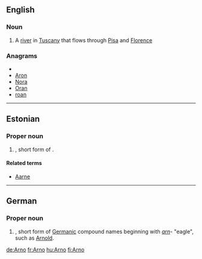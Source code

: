 ==English==

===Noun===
{{wikipedia}}
{{en-proper noun}}

# A [[river]] in [[Tuscany]] that flows through [[Pisa]] and [[Florence]]

===Anagrams===
* {{alphagram|anor}}
* [[Aron#English|Aron]]
* [[Nora#English|Nora]]
* [[Oran#English|Oran]]
* [[roan#English|roan]]


----

==Estonian==

===Proper noun===
{{infl|et|proper noun}}

# {{given name|male|lang=et}}, short form of {{term|Arnold|lang=et}}.

====Related terms====
* [[Aarne]]

----

==German==

===Proper noun===
{{infl|de|proper noun}}

# {{given name|male|lang=de}}, short form of [[Germanic]] compound names beginning with ''[[arn]]''- "eagle", such as [[Arnold]].

[[de:Arno]]
[[fr:Arno]]
[[hu:Arno]]
[[fi:Arno]]
